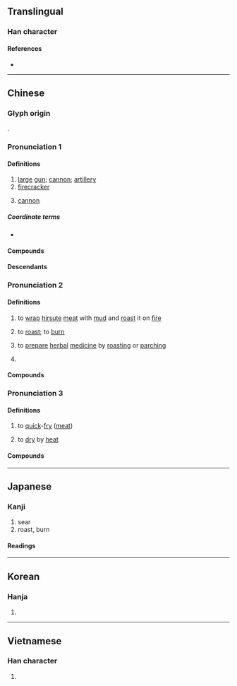 {{character info/new}}
{{also|砲}}
==Translingual==

===Han character===
{{Han char|rn=86|rad=火|as=05|sn=9|four=97812|canj=FPRU|ids=⿰火包}}

====References====
* {{Han ref|kx=0668.250|dkj=18954|dj=1078.010|hdz=32196.120|uh=70AE|ud=28846|bh=ACB6|bd=44214}}

----

==Chinese==
{{zh-forms|t2=砲|note=砲 – “cannon; firecracker”}}

===Glyph origin===
{{Han etyl}}
{{Han compound|火|包|ls=psc|c1=s|c2=p}}.

===Pronunciation 1===
{{zh-pron
|m=pào
|c=paau3
|h=pfs=
|md=páu
|mn=phàu/qz,xm,zz:phâu
|w=2phau
|mc=2
|oc=n,1
|ma=y
|cat=n
}}

====Definitions====
{{zh-hanzi}}

# [[large]] [[gun]]; [[cannon]]; [[artillery]]
# [[firecracker]]
# {{lb|zh|Chinese chess}} [[cannon]]

=====Coordinate terms=====
* {{list:Chinese chess pieces/zh}}

====Compounds====
{{zh-der|加農炮|大炮|快炮|信炮|平射炮|一炮而紅|小鋼炮|反坦克炮|亂放炮|吹大炮|午炮|啞炮|打炮戲|窩裡發炮|攻炮城|炮位|曲射炮|打頭炮|放響炮|炮竹紅|榴彈炮|炮眼|炮兵學校|打隔山炮|炮彈|摔炮|禮炮|榴炮|打炮|炮臺|放空炮|窩裡炮|步兵炮|盒子炮|沖天炮|炮銃|炮車|炮目線|炮壘|炮火連天|炮兵|當頭炮|炮操|機關炮|炮銅|炮轟|炮身|炮衣|炮艦|炮艇|炮竹|炮灰|炮火|炮打燈兒|炮子兒|炮塔|炮口|炮仗|火炮|火箭炮|炮手|炮擊|炮樓|排炮|炮門|放冷炮|炮筒子|放鞭炮|放花炮|放炮|炮戰|車大炮|鳴炮|迫擊炮|糖衣炮彈|艦炮|船堅炮利|重炮手|第一炮|起身炮|鞭炮|連珠炮|馬後炮|花炮|風雷火炮|高射炮|鹽水蜂炮|開炮|霹靂炮|開頭炮|金門炮戰|重炮|軌道炮|蜂炮}}

====Descendants====
{{hide box|Descendants of {{lang|zh|炮}}|align=left|
* {{desc|bor=1|tyv|боо}}
* Mongolic:
** {{desc|bor=1|bua|буу}}
** {{desc|bor=1|dta|pau}}
** {{desc|bor=1|sce|pao}}
** {{desc|bor=1|xal|бу}}
** {{desc|bor=1|mn|ᠪᠤᠤ}} / {{l|mn|буу}}
* Tungusic:
** {{desc|bor=1|mnc|ᡦᠣᠣ}}
** {{desc|bor=1|gld|пао}}
** {{desc|bor=1|oaa|пау}}
** {{desc|bor=1|ulc|пау}}
* {{desc|bor=1|niv|пʼау}}}}

===Pronunciation 2===
{{zh-pron
|m=páo
|c=paau4
|h=pfs=
|md=
|mn=
|w=3bau
|dial=n
|mc=1
|oc=n,2
|ma=y
|cat=v
}}

====Definitions====
{{zh-hanzi}}

# {{lb|zh|historical}} to [[wrap]] [[hirsute]] [[meat]] with [[mud]] and [[roast]] it on [[fire]]
# {{lb|zh|by extension}} to [[roast]]; to [[burn]]
# {{lb|zh|TCM}} to [[prepare]] [[herbal]] [[medicine]] by [[roast]]ing or [[parch]]ing
# {{zh-alt-form|庖|[[chef]]}}

====Compounds====
{{zh-der|fold=1|依法炮製|如法炮製|炮燥|烹炮|炮煉|炮格|炮製|炮龍烹鳳|烹龍炮鳳|炮烙之刑|炮烙|炮鳳烹龍|炮鳳煮龍}}

===Pronunciation 3===
{{zh-pron
|m=bāo
|c=baau3,baau1
|h=pfs=
|md=
|mn=
|w=
|dial=n
|ma=y
|cat=v
}}

====Definitions====
{{zh-hanzi}}

# {{lb|zh|cooking}} to [[quick]]-[[fry]] ([[meat]])
# to [[dry]] by [[heat]]

====Compounds====
{{zh-der|fold=1|炮羊肚}}

----

==Japanese==

===Kanji===
{{ja-kanji|grade=|rs=火05}}

# sear
# roast, burn

====Readings====
{{ja-readings
|on=ほう
|kun=あぶ-る
}}

----

==Korean==

===Hanja===
{{ko-hanja|hangeul=포|eumhun=|rv=po|mr=p'o|y=pho}}

# {{defn|lang=ko|sort=火05}}

----

==Vietnamese==

===Han character===
{{vi-hantu|[[pháo]], [[than]], [[bác]], [[bào]]|rs=火05}}

# {{defn|lang=vi|sort=火05}}